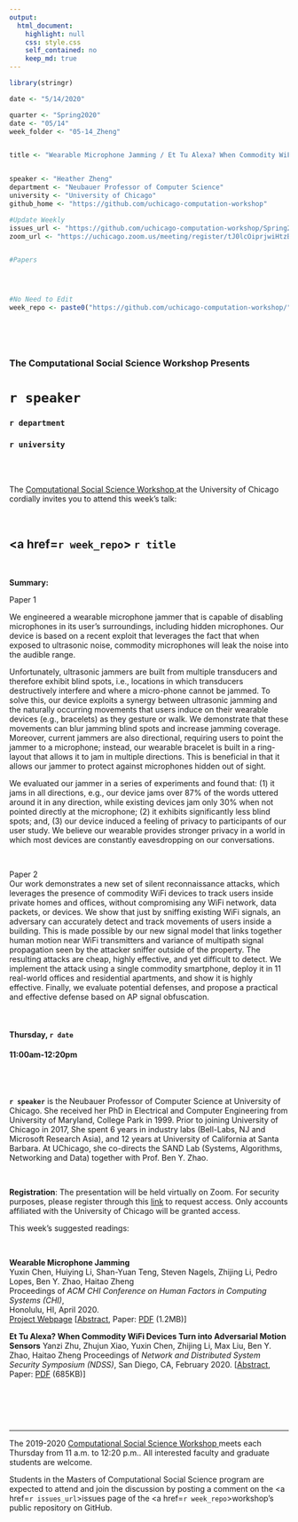 ```yaml
---
output:
  html_document:
    highlight: null
    css: style.css
    self_contained: no
    keep_md: true
---
```


```r
library(stringr)

date <- "5/14/2020"

quarter <- "Spring2020"
date <- "05/14"
week_folder <- "05-14_Zheng"


title <- "Wearable Microphone Jamming / Et Tu Alexa? When Commodity WiFi Devices Turn into Adversarial Motion Sensors"


speaker <- "Heather Zheng"
department <- "Neubauer Professor of Computer Science"
university <- "University of Chicago"
github_home <- "https://github.com/uchicago-computation-workshop"

#Update Weekly
issues_url <- "https://github.com/uchicago-computation-workshop/Spring2020/issues/4"
zoom_url <- "https://uchicago.zoom.us/meeting/register/tJ0lcOiprjwiHtzBRiEifkDmkL1B806YPiVq"


#Papers




#No Need to Edit
week_repo <- paste0("https://github.com/uchicago-computation-workshop/",quarter,"/tree/master/",week_folder)




```



<br>

<h3 class=pfblock-header> The Computational Social Science Workshop Presents </h3>

<h1 class=pfblock-header3> `r speaker`</h1>
<h3 class=pfblock-header3> `r department` </h3>
<h3 class=pfblock-header3> `r university` </h3>

<br><br>



<p class=pfblock-header3>The <a href="https://macss.uchicago.edu/content/computation-workshop"> Computational Social Science Workshop </a> at the University of Chicago cordially invites you to attend this week's talk:</p>



<br>

<div class=pfblock-header3>
<h2 class=pfblock-header>
  <a href=`r week_repo`> `r title` </a>
</h2>

<br>
</div>



<p class=footertext2>

**Summary:** 
<br>

Paper 1
<br>

We engineered a wearable microphone jammer that is capable of disabling microphones in its user's surroundings, including hidden microphones. Our device is based on a recent exploit that leverages the fact that when exposed to ultrasonic noise, commodity microphones will leak the noise into the audible range. <br>

Unfortunately, ultrasonic jammers are built from multiple transducers and therefore exhibit blind spots, i.e., locations in which transducers destructively interfere and where a micro-phone cannot be jammed. To solve this, our device exploits a synergy between ultrasonic jamming and the naturally occurring movements that users induce on their wearable devices (e.g., bracelets) as they gesture or walk. We demonstrate that these movements can blur jamming blind spots and increase jamming coverage. Moreover, current jammers are also directional, requiring users to point the jammer to a microphone; instead, our wearable bracelet is built in a ring-layout that allows it to jam in multiple directions. This is beneficial in that it allows our jammer to protect against microphones hidden out of sight. <br>

We evaluated our jammer in a series of experiments and found that: (1) it jams in all directions, e.g., our device jams over 87% of the words uttered around it in any direction, while existing devices jam only 30% when not pointed directly at the microphone; (2) it exhibits significantly less blind spots; and, (3) our device induced a feeling of privacy to participants of our user study. We believe our wearable provides stronger privacy in a world in which most devices are constantly eavesdropping on our conversations.
 

<br>

Paper 2
<br>
Our work demonstrates a new set of silent reconnaissance attacks, which leverages the presence of commodity WiFi devices to track users inside private homes and offices, without compromising any WiFi network, data packets, or devices. We show that just by sniffing existing WiFi signals, an adversary can accurately detect and track movements of users inside a building. This is made possible by our new signal model that links together human motion near WiFi transmitters and variance of multipath signal propagation seen by the attacker sniffer outside of the property. The resulting attacks are cheap, highly effective, and yet difficult to detect. We implement the attack using a single commodity smartphone, deploy it in 11 real-world offices and residential apartments, and show it is highly effective. Finally, we evaluate potential defenses, and propose a practical and effective defense based on AP signal obfuscation.







</p>

<br>

<h4 class=pfblock-header3> Thursday, `r date` </h4>
<h4 class=pfblock-header3> 11:00am-12:20pm </h4>

<br><br>

<p class=footertext2>

**`r speaker`** is the Neubauer Professor of Computer Science at University of Chicago. She received her PhD in Electrical and Computer Engineering from University of Maryland, College Park in 1999. Prior to joining University of Chicago in 2017, She spent 6 years in industry labs (Bell-Labs, NJ and Microsoft Research Asia), and 12 years at University of California at Santa Barbara. At UChicago, she co-directs the SAND Lab (Systems, Algorithms, Networking and Data) together with Prof. Ben Y. Zhao.
</p>

<br>

<p class=footertext2>
**Registration**: The presentation will be held virtually on Zoom. For security purposes, please register through this [link](`r zoom_url`) to request access. Only accounts affiliated with the University of Chicago will be granted access.
</p>

This week's suggested readings:

<br>

<b>Wearable Microphone Jamming</b> <br>
Yuxin Chen, Huiying Li, Shan-Yuan Teng, Steven Nagels, Zhijing Li, Pedro Lopes, Ben Y. Zhao, Haitao Zheng <br>
Proceedings of <i>ACM CHI Conference on Human Factors in Computing Systems (CHI)</i>, <br> Honolulu, HI, April 2020. <br>
[Project Webpage](http://sandlab.cs.uchicago.edu/jammer/)
[[Abstract](http://people.cs.uchicago.edu/~ravenben/publications/abstracts/ultra-chi20.html), Paper: [PDF](http://people.cs.uchicago.edu/~ravenben/publications/pdf/ultra-chi20.pdf) (1.2MB)]


<b>Et Tu Alexa? When Commodity WiFi Devices Turn into Adversarial Motion Sensors</b>
Yanzi Zhu, Zhujun Xiao, Yuxin Chen, Zhijing Li, Max Liu, Ben Y. Zhao, Haitao Zheng
Proceedings of <i>Network and Distributed System Security Symposium (NDSS)</i>,
San Diego, CA, February 2020.
[[Abstract](http://people.cs.uchicago.edu/~ravenben/publications/abstracts/advloc-ndss20.html), Paper: [PDF](http://people.cs.uchicago.edu/~ravenben/publications/pdf/advloc-ndss20.pdf) (685KB)]


<br>

<br><br>

---

<p class=footertext> The 2019-2020 <a href="https://macss.uchicago.edu/content/computation-workshop"> Computational Social Science Workshop </a> meets each Thursday from 11 a.m. to 12:20 p.m.. All interested faculty and graduate students are welcome.</p>



<p class=footertext>Students in the Masters of Computational Social Science program are expected to attend and join the discussion by posting a comment on the <a href=`r issues_url`>issues page</a> of the <a href=`r week_repo`>workshop's public repository on GitHub.</a></p>
